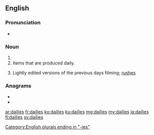 ==English==

===Pronunciation===
* {{a|UK}} {{IPA|/ˈdeɪliːz/|lang=en}}

===Noun===
{{head|en|noun plural form}}

# {{plural of|daily|lang=en}}
# Items that are produced daily.
# {{lb|en|cinematography}} Lightly edited versions of the previous days filming; [[rushes]]

===Anagrams===
* {{l|en|liaised}}
* {{l|en|sedilia}}

[[Category:English plurals ending in "-ies"]]

[[ar:dailies]]
[[fr:dailies]]
[[ko:dailies]]
[[ku:dailies]]
[[mg:dailies]]
[[my:dailies]]
[[ja:dailies]]
[[fi:dailies]]
[[sv:dailies]]